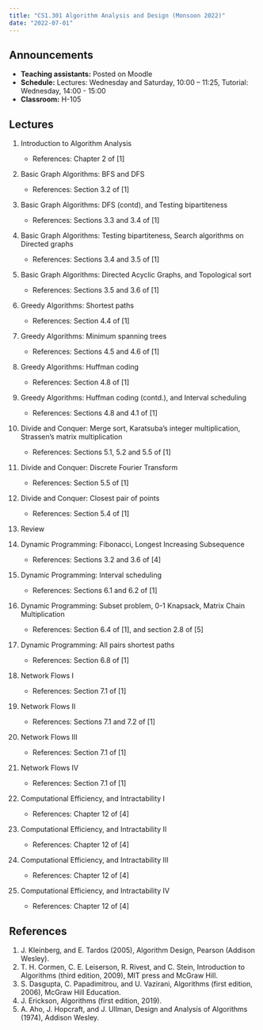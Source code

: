 ```yaml
---
title: "CS1.301 Algorithm Analysis and Design (Monsoon 2022)"
date: "2022-07-01"
---
```


## Announcements

- **Teaching assistants:** Posted on Moodle
- **Schedule:** Lectures: Wednesday and Saturday, 10:00 -- 11:25, Tutorial: Wednesday, 14:00 - 15:00
- **Classroom:** H-105

## Lectures

1. Introduction to Algorithm Analysis
     
    - References: Chapter 2 of [1]

2. Basic Graph Algorithms: BFS and DFS
    
    - References: Section 3.2 of [1]

3. Basic Graph Algorithms: DFS (contd), and Testing bipartiteness
    
    - References: Sections 3.3 and 3.4 of [1]

4. Basic Graph Algorithms: Testing bipartiteness, Search algorithms on Directed graphs
    
    - References: Sections 3.4 and 3.5 of [1]    

5. Basic Graph Algorithms: Directed Acyclic Graphs, and Topological sort
    
    - References: Sections 3.5 and 3.6 of [1]    

6. Greedy Algorithms: Shortest paths
    
    - References: Section 4.4 of [1]

7. Greedy Algorithms: Minimum spanning trees
    
    - References: Sections 4.5 and 4.6 of [1]

8. Greedy Algorithms: Huffman coding
    
    - References: Section 4.8 of [1]  

9. Greedy Algorithms: Huffman coding (contd.), and Interval scheduling
    
    - References: Sections 4.8 and 4.1 of [1]

10. Divide and Conquer: Merge sort, Karatsuba's integer multiplication, Strassen's matrix multiplication
    
    - References: Sections 5.1, 5.2 and 5.5 of [1]

11. Divide and Conquer: Discrete Fourier Transform
    
    - References: Section 5.5 of [1]

12. Divide and Conquer: Closest pair of points
    
    - References: Section 5.4 of [1]

13. Review
    

14. Dynamic Programming: Fibonacci, Longest Increasing Subsequence
    
    - References: Sections 3.2 and 3.6 of [4]

15. Dynamic Programming: Interval scheduling
    
    - References: Sections 6.1 and 6.2 of [1]

16. Dynamic Programming: Subset problem, 0-1 Knapsack, Matrix Chain Multiplication
    
    - References: Section 6.4 of [1], and section 2.8 of [5]

17. Dynamic Programming: All pairs shortest paths
    
    - References: Section 6.8 of [1]

18. Network Flows I
    
    - References: Section 7.1 of [1]

19. Network Flows II
    
    - References: Sections 7.1 and 7.2 of [1]

20. Network Flows III
    
    - References: Section 7.1 of [1]

21. Network Flows IV
    
    - References: Section 7.1 of [1]

22. Computational Efficiency, and Intractability I
    
    - References: Chapter 12 of [4]

23. Computational Efficiency, and Intractability II
    
    - References: Chapter 12 of [4]

24. Computational Efficiency, and Intractability III
    
    - References: Chapter 12 of [4]

25. Computational Efficiency, and Intractability IV
    
    - References: Chapter 12 of [4]




## References

1. J. Kleinberg, and E. Tardos (2005), Algorithm Design, Pearson (Addison Wesley).
2. T. H. Cormen, C. E. Leiserson, R. Rivest, and C. Stein, Introduction to Algorithms (third edition, 2009), MIT press and McGraw Hill.
3. S. Dasgupta, C. Papadimitrou, and U. Vazirani, Algorithms (first edition, 2006), McGraw Hill Education.
4. J. Erickson, Algorithms (first edition, 2019).
5. A. Aho, J. Hopcraft, and J. Ullman, Design and Analysis of Algorithms (1974), Addison Wesley.
